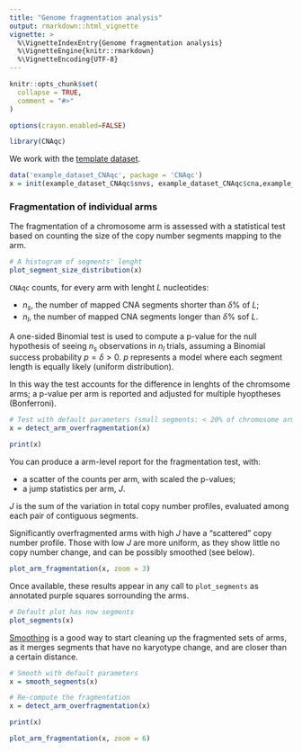 ```yaml
---
title: "Genome fragmentation analysis"
output: rmarkdown::html_vignette
vignette: >
  %\VignetteIndexEntry{Genome fragmentation analysis}
  %\VignetteEngine{knitr::rmarkdown}
  %\VignetteEncoding{UTF-8}
---
```


```r
knitr::opts_chunk$set(
  collapse = TRUE,
  comment = "#>"
)

options(crayon.enabled=FALSE)
```

```r
library(CNAqc)
```

We work with the [template dataset](https://caravagn.github.io/CNAqc/articles/Introduction.html). 


```r
data('example_dataset_CNAqc', package = 'CNAqc')
x = init(example_dataset_CNAqc$snvs, example_dataset_CNAqc$cna,example_dataset_CNAqc$purity)
```

### Fragmentation of individual arms

The fragmentation of a chromosome arm is assessed with a statistical test based on counting
the size of the copy number segments mapping to the arm. 

```r
# A histogram of segments' lenght
plot_segment_size_distribution(x)
```
 
`CNAqc` counts, for every arm with lenght $L$ nucleotides: 
 
 * $n_s$, the number of mapped CNA segments shorter than $\delta\%$ of $L$;
 * $n_l$, the number of mapped CNA segments longer than $\delta\%$ sof $L$.

A one-sided Binomial test is used to compute a p-value for the null hypothesis of seeing $n_s$ observations in $n_l$ trials, assuming a Binomial success probability $p = \delta > 0$.  $p$ represents a model where each segment length is equally likely (uniform distribution). 

In this way the test accounts for the difference in lenghts of the chromsome arms; a p-value per arm is reported and adjusted for multiple hyoptheses (Bonferroni). 

```r
# Test with default parameters (small segments: < 20% of chromosome arm)
x = detect_arm_overfragmentation(x)

print(x)
```

You can produce a arm-level report for the fragmentation test, with: 

* a scatter of the counts per arm, with scaled the p-values;
* a jump statistics per arm, $J$. 

$J$ is the sum of the variation in total copy number profiles, evaluated among each pair of contiguous segments.

Significantly overfragmented arms with high $J$  have a "scattered" copy number profile. Those with low $J$ are more uniform, as they show little no copy number change, and can be possibly smoothed (see below).

```r
plot_arm_fragmentation(x, zoom = 3)
```

Once available, these results appear in any call to `plot_segments` as annotated purple squares sorrounding the arms.

```r
# Default plot has now segments
plot_segments(x)
```

[Smoothing](https://caravagn.github.io/CNAqc/articles/smoothing.html) is a good way to start cleaning up the fragmented sets of arms, as it merges segments that have no karyotype change, and are closer than a certain distance.

```r
# Smooth with default parameters
x = smooth_segments(x)

# Re-compute the fragmentation
x = detect_arm_overfragmentation(x)

print(x)
```

```r
plot_arm_fragmentation(x, zoom = 6)
```





